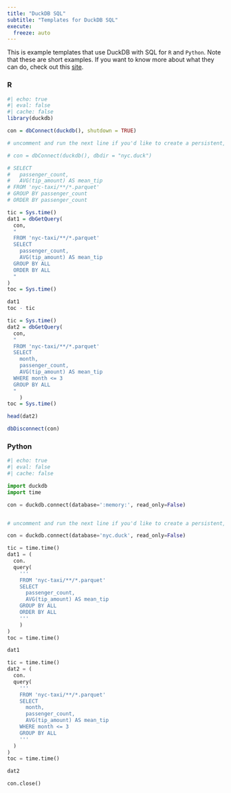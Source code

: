 ```yaml
---
title: "DuckDB SQL"
subtitle: "Templates for DuckDB SQL"
execute:
  freeze: auto
---
```


This is example templates that use DuckDB with SQL for `R` and `Python`. Note that these are short examples. If you want to know more about what they can do, check out this [site](https://grantmcdermott.com/duckdb-polars/duckdb-sql.html). 

::: {.panel-tabset group="language"}

### R

```r
#| echo: true
#| eval: false 
#| cache: false
library(duckdb)

con = dbConnect(duckdb(), shutdown = TRUE)

# uncomment and run the next line if you'd like to create a persistent, disk-based database instead. It is good for computation for bigger than RAM data.

# con = dbConnect(duckdb(), dbdir = "nyc.duck")

# SELECT
#   passenger_count,
#   AVG(tip_amount) AS mean_tip
# FROM 'nyc-taxi/**/*.parquet'
# GROUP BY passenger_count
# ORDER BY passenger_count

tic = Sys.time()
dat1 = dbGetQuery(
  con,
  "
  FROM 'nyc-taxi/**/*.parquet'
  SELECT
    passenger_count,
    AVG(tip_amount) AS mean_tip
  GROUP BY ALL
  ORDER BY ALL
  "
)
toc = Sys.time()

dat1
toc - tic

tic = Sys.time()
dat2 = dbGetQuery(
  con,
  "
  FROM 'nyc-taxi/**/*.parquet'
  SELECT
    month,
    passenger_count,
    AVG(tip_amount) AS mean_tip
  WHERE month <= 3
  GROUP BY ALL
  "
    )
toc = Sys.time()

head(dat2)

dbDisconnect(con)

```

### Python

```python
#| echo: true
#| eval: false
#| cache: false

import duckdb
import time

con = duckdb.connect(database=':memory:', read_only=False)


# uncomment and run the next line if you'd like to create a persistent, disk-based database instead. It is good for computation for bigger than RAM data.

con = duckdb.connect(database='nyc.duck', read_only=False)

tic = time.time()
dat1 = (
  con.
  query(
    '''
    FROM 'nyc-taxi/**/*.parquet'
    SELECT
      passenger_count,
      AVG(tip_amount) AS mean_tip
    GROUP BY ALL
    ORDER BY ALL
    '''
    )
)
toc = time.time()

dat1

tic = time.time()
dat2 = (
  con.
  query(
    '''
    FROM 'nyc-taxi/**/*.parquet'
    SELECT
      month,
      passenger_count,
      AVG(tip_amount) AS mean_tip
    WHERE month <= 3
    GROUP BY ALL
    '''
  )
)
toc = time.time()

dat2

con.close() 

```

:::